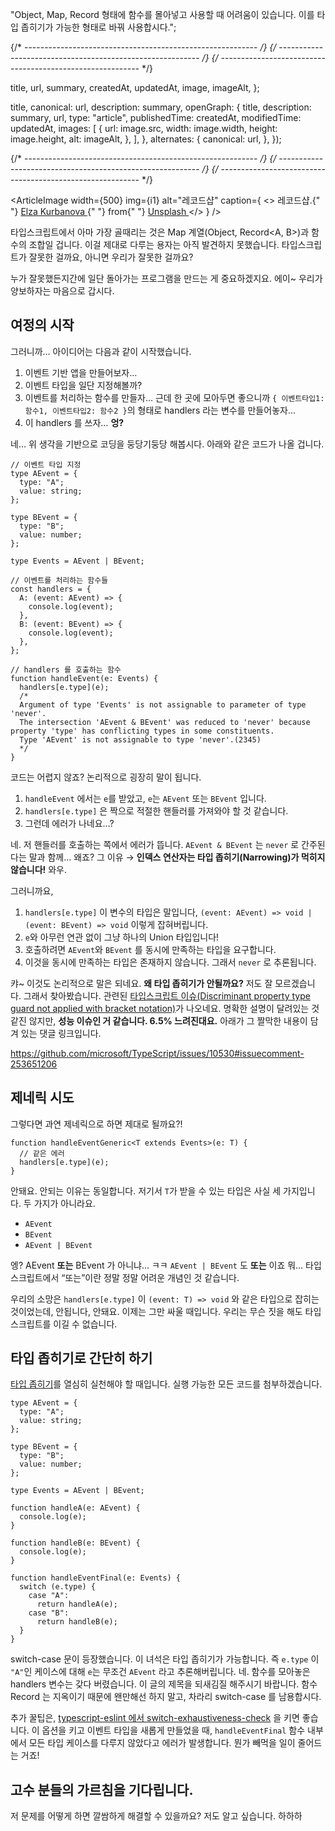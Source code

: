 

  "Object, Map, Record 형태에 함수를 몰아넣고 사용할 때 어려움이 있습니다. 이를 타입 좁히기가 가능한 형태로 바꿔 사용합시다.";

{/* ---------------------------------------------------------- */}
{/* ---------------------------------------------------------- */}
{/* ---------------------------------------------------------- */}

  title,
  url,
  summary,
  createdAt,
  updatedAt,
  image,
  imageAlt,
};

  title,
  canonical: url,
  description: summary,
  openGraph: {
    title,
    description: summary,
    url,
    type: "article",
    publishedTime: createdAt,
    modifiedTime: updatedAt,
    images: [
      {
        url: image.src,
        width: image.width,
        height: image.height,
        alt: imageAlt,
      },
    ],
  },
  alternates: {
    canonical: url,
  },
});

<ArticleJsonLd
  useAppDir
  url={url}
  title={title}
  images={[image.src]}
  authorName={authorList}
  datePublished={createdAt}
  dateModified={updatedAt}
  publisherName={authorName}
  description={summary}
  isAccessibleForFree
/>

<ArticleHeader title={title} updatedAt={updatedAt} desc={summary} />

{/* ---------------------------------------------------------- */}
{/* ---------------------------------------------------------- */}
{/* ---------------------------------------------------------- */}

<ArticleImage
  width={500}
  img={i1}
  alt="레코드샵"
  caption={
    <>
      레코드샵.{" "}
      <a href="https://unsplash.com/ko/@kurbanova?utm_source=unsplash&utm_medium=referral&utm_content=creditCopyText">
        Elza Kurbanova
      </a>{" "}
      from{" "}
      <a href="https://unsplash.com/ko/%EC%82%AC%EC%A7%84/f8MLY_HKwqQ?utm_source=unsplash&utm_medium=referral&utm_content=creditCopyText">
        Unsplash
      </a>
    </>
  }
/>

타입스크립트에서 아마 가장 골때리는 것은 Map 계열(Object, Record\<A, B>)과 함수의 조합일 겁니다. 이걸 제대로 다루는 용자는 아직 발견하지 못했습니다. 타입스크립트가 잘못한 걸까요, 아니면 우리가 잘못한 걸까요?

누가 잘못했든지간에 일단 돌아가는 프로그램을 만드는 게 중요하겠지요. 에이~ 우리가 양보하자는 마음으로 갑시다.

## 여정의 시작

그러니까… 아이디어는 다음과 같이 시작했습니다.

1. 이벤트 기반 앱을 만들어보자…
2. 이벤트 타입을 일단 지정해볼까?
3. 이벤트를 처리하는 함수를 만들자… 근데 한 곳에 모아두면 좋으니까 `{ 이벤트타입1: 함수1, 이벤트타입2: 함수2 }`의 형태로 handlers 라는 변수를 만들어놓자…
4. 이 handlers 를 쓰자… **엉?**

네… 위 생각을 기반으로 코딩을 둥당기둥당 해봅시다. 아래와 같은 코드가 나올 겁니다.

```tsx
// 이벤트 타입 지정
type AEvent = {
  type: "A";
  value: string;
};

type BEvent = {
  type: "B";
  value: number;
};

type Events = AEvent | BEvent;

// 이벤트를 처리하는 함수들
const handlers = {
  A: (event: AEvent) => {
    console.log(event);
  },
  B: (event: BEvent) => {
    console.log(event);
  },
};

// handlers 를 호출하는 함수
function handleEvent(e: Events) {
  handlers[e.type](e);
  /*
  Argument of type 'Events' is not assignable to parameter of type 'never'.
  The intersection 'AEvent & BEvent' was reduced to 'never' because property 'type' has conflicting types in some constituents.
  Type 'AEvent' is not assignable to type 'never'.(2345)
  */
}
```

코드는 어렵지 않죠? 논리적으로 굉장히 말이 됩니다.

1. `handleEvent` 에서는 `e`를 받았고, `e`는 `AEvent` 또는 `BEvent` 입니다.
2. `handlers[e.type]` 은 짝으로 적절한 핸들러를 가져와야 할 것 같습니다.
3. 그런데 에러가 나네요…?

네. 저 핸들러를 호출하는 쪽에서 에러가 뜹니다. `AEvent & BEvent` 는 `never` 로 간주된다는 말과 함께… 왜죠? 그 이유 → **인덱스 연산자는 타입 좁히기(Narrowing)가 먹히지 않습니다!** 와우.

그러니까요,

1. `handlers[e.type]` 이 변수의 타입은 말입니다, `(event: AEvent) => void | (event: BEvent) => void` 이렇게 잡혀버립니다.
2. `e`와 아무런 연관 없이 그냥 하나의 Union 타입입니다!
3. 호출하려면 `AEvent`와 `BEvent` 를 동시에 만족하는 타입을 요구합니다.
4. 이것을 동시에 만족하는 타입은 존재하지 않습니다. 그래서 `never` 로 추론됩니다.

캬~ 이것도 논리적으로 말은 되네요. **왜 타입 좁히기가 안될까요?** 저도 잘 모르겠습니다. 그래서 찾아봤습니다. 관련된 [타입스크립트 이슈(Discriminant property type guard not applied with bracket notation)](https://github.com/microsoft/TypeScript/issues/10530)가 나오네요. 명확한 설명이 달려있는 것 같진 않지만, **성능 이슈인 거 같습니다. 6.5% 느려진대요.** 아래가 그 짤막한 내용이 담겨 있는 댓글 링크입니다.

https://github.com/microsoft/TypeScript/issues/10530#issuecomment-253651206

## 제네릭 시도

그렇다면 과연 제네릭으로 하면 제대로 될까요?!

```tsx
function handleEventGeneric<T extends Events>(e: T) {
  // 같은 에러
  handlers[e.type](e);
}
```

안돼요. 안되는 이유는 동일합니다. 저기서 `T`가 받을 수 있는 타입은 사실 세 가지입니다. 두 가지가 아니라요.

- `AEvent`
- `BEvent`
- `AEvent | BEvent`

엥? AEvent **또는** BEvent 가 아니냐… ㅋㅋ `AEvent | BEvent` 도 **또는** 이죠 뭐… 타입스크립트에서 “또는”이란 정말 정말 어려운 개념인 것 같습니다.

우리의 소망은 `handlers[e.type]` 이 `(event: T) => void` 와 같은 타입으로 잡히는 것이었는데, 안됩니다, 안돼요. 이제는 그만 싸울 때입니다. 우리는 무슨 짓을 해도 타입스크립트를 이길 수 없습니다.

## 타입 좁히기로 간단히 하기

[타입 좁히기](/article/2023-07/why-need-narrowing)를 열심히 실천해야 할 때입니다. 실행 가능한 모든 코드를 첨부하겠습니다.

```tsx
type AEvent = {
  type: "A";
  value: string;
};

type BEvent = {
  type: "B";
  value: number;
};

type Events = AEvent | BEvent;

function handleA(e: AEvent) {
  console.log(e);
}

function handleB(e: BEvent) {
  console.log(e);
}

function handleEventFinal(e: Events) {
  switch (e.type) {
    case "A":
      return handleA(e);
    case "B":
      return handleB(e);
  }
}
```

switch-case 문이 등장했습니다. 이 녀석은 타입 좁히기가 가능합니다. 즉 `e.type` 이 `"A"`인 케이스에 대해 `e`는 무조건 `AEvent` 라고 추론해버립니다. 네. 함수를 모아놓은 handlers 변수는 갖다 버렸습니다. 이 글의 제목을 되새김질 해주시기 바랍니다. 함수 Record 는 지옥이기 때문에 왠만해선 하지 말고, 차라리 switch-case 를 남용합시다.

추가 꿀팁은, [typescript-eslint 에서 switch-exhaustiveness-check](https://typescript-eslint.io/rules/switch-exhaustiveness-check/) 을 키면 좋습니다. 이 옵션을 키고 이벤트 타입을 새롭게 만들었을 때, `handleEventFinal` 함수 내부에서 모든 타입 케이스를 다루지 않았다고 에러가 발생합니다. 뭔가 빼먹을 일이 줄어드는 거죠!

## 고수 분들의 가르침을 기다립니다.

저 문제를 어떻게 하면 깔쌈하게 해결할 수 있을까요? 저도 알고 싶습니다. 하하하
